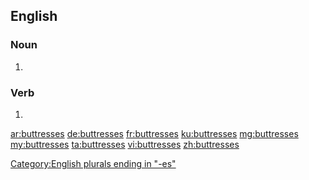 ==English==

===Noun===
{{head|en|plural}}

# {{plural of|buttress|lang=en|nocat=1}}

===Verb===
{{head|en}}

# {{en-third-person singular of|buttress}}

[[Category:English plurals ending in "-es"]]

[[ar:buttresses]]
[[de:buttresses]]
[[fr:buttresses]]
[[ku:buttresses]]
[[mg:buttresses]]
[[my:buttresses]]
[[ta:buttresses]]
[[vi:buttresses]]
[[zh:buttresses]]